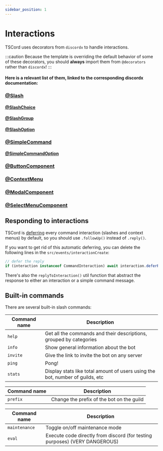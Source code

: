 ```yaml
---
sidebar_position: 1
---
```



# Interactions

TSCord uses decorators from `discordx` to handle interactions.

:::caution 
Because the template is overriding the default behavior of some of these decorators, you should **always** import them from `@decorators` rather than `discordx`! 
:::

#### Here is a relevant list of them, linked to the corresponding discordx documentation:

<Tabs>
<TabItem value="commands" label="Commands">

### [@Slash](https://discordx.js.org/docs/decorators/commands/slash)

#### [@SlashChoice](https://discordx.js.org/docs/decorators/commands/slash-choice)
#### [@SlashGroup](https://discordx.js.org/docs/decorators/commands/slash-group)
#### [@SlashOption](https://discordx.js.org/docs/decorators/commands/slash-option)

### [@SimpleCommand](https://discordx.js.org/docs/decorators/commands/simple-command)

#### [@SimpleCommandOption](https://discordx.js.org/docs/decorators/commands/simple-command-option)

</TabItem>

<TabItem value="gui" label="GUI Interactions">

### [@ButtonComponent](https://discordx.js.org/docs/decorators/gui/button-component)
### [@ContextMenu](https://discordx.js.org/docs/decorators/gui/context-menu)
### [@ModalComponent](https://discordx.js.org/docs/decorators/gui/modal-component)
### [@SelectMenuComponent](https://discordx.js.org/docs/decorators/gui/select-menu-component)

</TabItem>
</Tabs>

## Responding to interactions

TSCord is [deferring](https://discordjs.guide/slash-commands/response-methods.html#deferred-responses) every command interaction (slashes and context menus) by default, so you should use `.followUp()` instead of `.reply()`.

If you want to get rid of this automatic deferring, you can delete the following lines in the `src/events/interactionCreate`:
```ts 
// defer the reply
if (interaction instanceof CommandInteraction) await interaction.deferReply()
```

There's also the `replyToInteraction()` util function that abstract the response to either an interaction or a simple command message. 

## Built-in commands

There are several built-in slash commands:

<Tabs>
<TabItem value="general" label="General">

| Command name | Description                                                                     |
|--------------|---------------------------------------------------------------------------------|
| `help`         | Get all the commands and their descriptions, grouped by categories            |
| `info`         | Show general information about the bot                                       |
| `invite`       | Give the link to invite the bot on any server                                 |
| `ping`         | Pong!                                                                         |
| `stats`        | Display stats like total amount of users using the bot, number of guilds, etc |

</TabItem>

<TabItem value="admin" label="Admin">

| Command name | Description                                 |
|--------------|---------------------------------------------|
| `prefix`       | Change the prefix of the bot on the guild |

</TabItem>

<TabItem value="owner" label="Owner">

| Command name | Description                                                                  |
|--------------|------------------------------------------------------------------------------|
| `maintenance`  | Toggle on/off maintenance mode                                             |
| `eval`         | Execute code directly from discord (for testing purposes) (VERY DANGEROUS) |

</TabItem>
</Tabs>